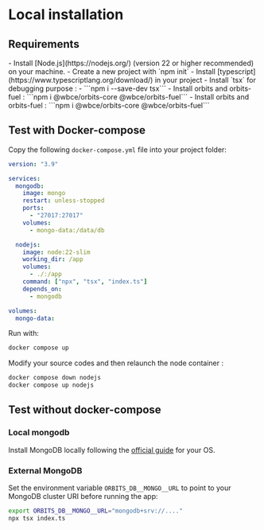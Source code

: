 

# Local installation

## Requirements

<Tabs>
  <TabItem value="new-project" label="Create a new project from stratch" default>
    - Install [Node.js](https://nodejs.org/) (version 22 or higher recommended) on your machine. 
    - Create a new project with `npm init`
    - Install [typescript](https://www.typescriptlang.org/download/) in your project 
    - Install `tsx` for debugging purpose : 
    - ```npm i --save-dev tsx```
    - Install orbits and orbits-fuel : 
     ```npm i @wbce/orbits-core @wbce/orbits-fuel```
  </TabItem>
  <TabItem value="existing-project" label="Integrate into an existing typescript project" default>
     - Install orbits and orbits-fuel : 
     ```npm i @wbce/orbits-core @wbce/orbits-fuel```
  </TabItem>
</Tabs>


## Test with Docker-compose

Copy the following `docker-compose.yml` file into your project folder:

```yaml title="docker-compose.yaml"
version: "3.9"

services:
  mongodb:
    image: mongo
    restart: unless-stopped
    ports:
      - "27017:27017"
    volumes:
      - mongo-data:/data/db

  nodejs:
    image: node:22-slim
    working_dir: /app
    volumes:
      - ./:/app
    command: ["npx", "tsx", "index.ts"]
    depends_on:
      - mongodb

volumes:
  mongo-data:
```

Run with:

```bash
docker compose up
```

Modify your source codes and then relaunch the node container : 
```bash
docker compose down nodejs
docker compose up nodejs
```


## Test without docker-compose

### Local mongodb

Install MongoDB locally following the [official guide](https://www.mongodb.com/docs/manual/installation/) for your OS.

### External MongoDB

Set the environment variable `ORBITS_DB__MONGO__URL` to point to your MongoDB cluster URI before running the app:
```bash
export ORBITS_DB__MONGO__URL="mongodb+srv://...."
npx tsx index.ts
```
